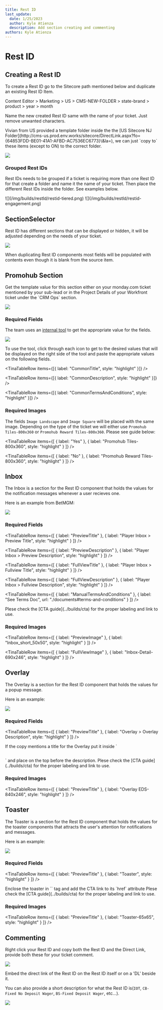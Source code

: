 ```yaml
---
title: Rest ID
last_update:
  date: 1/25/2023
  author: Kyle Atienza
  description: Add section creating and commenting
authors: Kyle Atienza
---
```


# Rest ID

## Creating a Rest ID

To create a Rest ID go to the Sitecore path mentioned below and duplicate an existing Rest ID Item.

<Admonition type="info" title="Sitecore Path">
  Content Editor > Marketing > US > CMS-NEW-FOLDER > state-brand > product > year > month
</Admonition>

Name the new created Rest ID same with the name of your ticket. Just remove unwanted characters.

<Admonition type="tip" title="Tip">
  Vivian from US provided a template folder inside the the [US Sitecore NJ Folder](http://cms-us.prod.env.works/sitecore/DirectLink.aspx?fo={64853FDD-BE01-41A1-AFBD-AC7536EC6773}\&la=), we can just `copy to` these items (except to ON) to the correct folder.

![](/img/builds/restId/restid-template.png)
</Admonition>

### Grouped Rest IDs

Rest IDs needs to be grouped if a ticket is requiring more than one Rest ID for that create a folder and name it the name of your ticket. Then place the different Rest IDs inside the folder. See examples below.

<Tabs>
  <TabItem value="tiered" label="Tiered">
    ![](/img/builds/restId/restid-tiered.png)
  </TabItem>

  <TabItem value="engagement" label="Engagement">
    ![](/img/builds/restId/restid-engagement.png)
  </TabItem>
</Tabs>

## SectionSelector

Rest ID has different sections that can be displayed or hidden, it will be adjusted depending on the needs of your ticket.

![](/img/builds/restId/restid-section-select.png)

<Admonition type="warning" title="note">
  When duplicating Rest ID components most fields will be populated with contents even though it is blank from the source item.
</Admonition>

## Promohub Section

<Admonition type="note" title="note">
Get the template value for this section either on your monday.com ticket mentioned by your sub-lead or in the Project Details of your Workfront ticket under the `CRM Ops` section.

![](/img/builds/restId/restid-wf-template.png)
</Admonition>


### Required Fields

The team uses an [internal tool](http://betmgm-phtools.entaingroup.corp/promohub-templates/) to get the appropriate value for the fields.

![](/img/builds/restId/restid-rewards-tool.png)

To use the tool, click through each icon to get to the desired values that will be displayed on the right side of the tool and paste the appropriate values on the following fields.

<TinaTable>
  <TinaTableRow items={[{ label: "Fields", header: true }]} />

  <TinaTableRow items={[{ label: "CommonTitle", style: "highlight" }]} />

  <TinaTableRow items={[{ label: "CommonDescription", style: "highlight" }]} />

  <TinaTableRow items={[{ label: "CommonTermsAndConditions", style: "highlight" }]} />
</TinaTable>

### Required Images

The fields `Image Landscape` and `Image Square` will be placed with the same image. Depending on the type of the ticket we will either use `Promohub Tiles-800x360` or `Promohub Reward Tiles-800x360`. Please see guide below:

<TinaTable>
  <TinaTableRow
    items={[
      { label: "Provided PAT/EDS", header: true },
      { label: "Image", header: true }
    ]}
  />

  <TinaTableRow
    items={[
      { label: "Yes" },
      { label: "Promohub Tiles-800x360", style: "highlight" }
    ]}
  />

  <TinaTableRow
    items={[
      { label: "No" },
      { label: "Promohub Reward Tiles-800x360", style: "highlight" }
    ]}
  />
</TinaTable>

## Inbox

The Inbox is a section for the Rest ID component that holds the values for the notification messages whenever a user recieves one.

Here is an example from BetMGM:

![](/img/builds/restId/restid-betmgm-inbox.png)

### Required Fields

<TinaTable>
  <TinaTableRow
    items={[
      { label: "Field", header: true },
      { label: "Value", header: true }
    ]}
  />

  <TinaTableRow
    items={[
      { label: "PreviewTitle" },
      { label: "Player Inbox > Preview Title", style: "highlight" }
    ]}
  />

  <TinaTableRow
    items={[
      { label: "PreviewDescription" },
      { label: "Player Inbox > Preview Description", style: "highlight" }
    ]}
  />

  <TinaTableRow
    items={[
      { label: "FullViewTitle" },
      { label: "Player Inbox > Fullview Title", style: "highlight" }
    ]}
  />

  <TinaTableRow
    items={[
      { label: "FullViewDescription" },
      { label: "Player Inbox > Fullview Description", style: "highlight" }
    ]}
  />

  <TinaTableRow
    items={[
      { label: "ManualTermsAndConditions" },
      { label: "See Terms Doc", url: "./documents#terms-and-conditions" }
    ]}
  />
</TinaTable>

<Admonition type="info" title="info">
Plese check the [CTA guide](../builds/cta) for the proper labeling and link to use.
</Admonition>

### Required Images

<TinaTable>
  <TinaTableRow
    items={[
      { label: "Field", header: true },
      { label: "Image", header: true }
    ]}
  />

  <TinaTableRow
    items={[
      { label: "PreviewImage" },
      { label: "Inbox_short_50x50", style: "highlight" }
    ]}
  />

  <TinaTableRow
    items={[
      { label: "FullViewImage" },
      { label: "Inbox-Detail-690x246", style: "highlight" }
    ]}
  />
</TinaTable>

## Overlay

The Overlay is a section for the Rest ID component that holds the values for a popup message.

Here is an example:

![](/img/builds/restId/restid-overlay-eg.png)

### Required Fields

<TinaTable>
  <TinaTableRow
    items={[
      { label: "Field", header: true },
      { label: "Value", header: true }
    ]}
  />

  <TinaTableRow
    items={[
      { label: "PreviewTitle" },
      { label: "Overlay > Overlay Description", style: "highlight" }
    ]}
  />
</TinaTable>

<Admonition type="note" title="note">
If the copy mentions a title for the Overlay put it inside `<h2></h2>` and place on the top before the description.
</Admonition>

<Admonition type="info" title="info">
Plese check the [CTA guide](../builds/cta) for the proper labeling and link to use.
</Admonition>

### Required Images

<TinaTable>
  <TinaTableRow
    items={[
      { label: "Field", header: true },
      { label: "Image", header: true }
    ]}
  />

  <TinaTableRow
    items={[
      { label: "PreviewTitle" },
      { label: "Overlay EDS-840x246", style: "highlight" }
    ]}
  />
</TinaTable>

## Toaster

The Toaster is a section for the Rest ID component that holds the values for the toaster components that attracts the user's attention for notifications and messages.

Here is an example:

![](/img/builds/restId/restid-toaster-eg.png)

### Required Fields

<TinaTable>
  <TinaTableRow
    items={[
      { label: "Field", header: true },
      { label: "Value", header: true }
    ]}
  />

  <TinaTableRow
    items={[
      { label: "PreviewTitle" },
      { label: "Toaster", style: "highlight" }
    ]}
  />
</TinaTable>

<Admonition type="note" title="note">
Enclose the toaster in `<a>` tag and add the CTA link to its `href` attribute
</Admonition>

<Admonition type="info" title="info">
Plese check the [CTA guide](../builds/cta) for the proper labeling and link to use.
</Admonition>

### Required Images

<TinaTable>
  <TinaTableRow
    items={[
      { label: "Field", header: true },
      { label: "Image", header: true }
    ]}
  />

  <TinaTableRow
    items={[
      { label: "PreviewTitle" },
      { label: "Toaster-65x65", style: "highlight" }
    ]}
  />
</TinaTable>

## Commenting

Right click your Rest ID and copy both the Rest ID and the Direct Link, provide both these for your ticket comment.

![](/img/builds/restId/restid-comment-value.png)

<Admonition type="tip" title="tip">
Embed the direct link of the Rest ID on the Rest ID itself or on a 'DL' beside it.

You can also provide a short description for what the Rest ID is(`IOT`, `CB-Fixed No Deposit Wager`, `BS-Fixed Deposit Wager`, etc...).

![](/img/builds/restId/restid-comment.png)
</Admonition>

